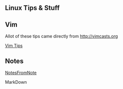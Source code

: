 == Linux Tips & Stuff ==

== Vim ==

Allot of these tips came directly from http://vimcasts.org

[[Vim Tips]]

== Notes ==

[[NotesFromNote]]

MarkDown
